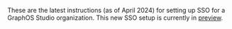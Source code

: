 <PreviewFeature>

These are the latest instructions (as of April 2024) for setting up SSO for a GraphOS Studio organization.
This new SSO setup is currently in [preview](/resources/product-launch-stages#preview).

</PreviewFeature>

